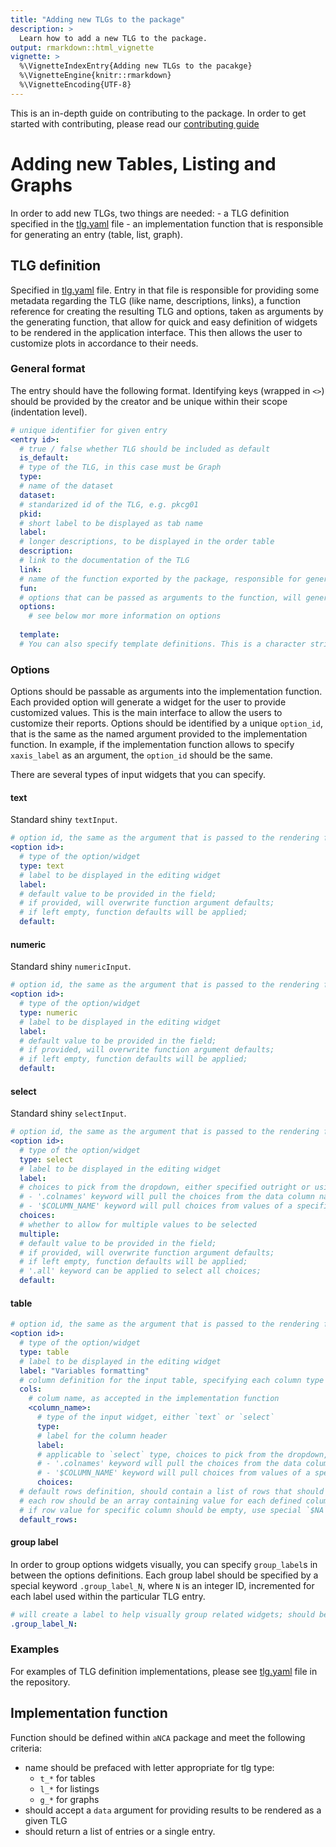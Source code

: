 ```yaml
---
title: "Adding new TLGs to the package"
description: >
  Learn how to add a new TLG to the package.
output: rmarkdown::html_vignette
vignette: >
  %\VignetteIndexEntry{Adding new TLGs to the pacakge}
  %\VignetteEngine{knitr::rmarkdown}
  %\VignetteEncoding{UTF-8}
---
```

This is an in-depth guide on contributing to the package. In order to get started with contributing, please read our [contributing guide](https://pharmaverse.github.io/aNCA/CONTRIBUTING.html)

# Adding new Tables, Listing and Graphs
In order to add new TLGs, two things are needed:
- a TLG definition specified in the [tlg.yaml](../../inst/shiny/tlg.yaml) file
- an implementation function that is responsible for generating an entry (table, list, graph).

## TLG definition
Specified in [tlg.yaml](../../inst/shiny/tlg.yaml) file. Entry in that file is responsible for providing some metadata regarding the TLG (like name, descriptions, links), a function reference for creating the resulting TLG and options, taken as arguments by the generating function, that allow for quick and easy definition of widgets to be rendered in the application interface. This then allows the user to customize plots in accordance to their needs.

### General format
The entry should have the following format. Identifying keys (wrapped in `<>`) should be provided by the creator and be unique within their scope (indentation level).
```yaml
# unique identifier for given entry
<entry id>:
  # true / false whether TLG should be included as default
  is_default:
  # type of the TLG, in this case must be Graph
  type:
  # name of the dataset
  dataset:
  # standarized id of the TLG, e.g. pkcg01     
  pkid:
  # short label to be displayed as tab name
  label:
  # longer descriptions, to be displayed in the order table
  description:
  # link to the documentation of the TLG
  link:
  # name of the function exported by the package, responsible for generating TLG, must return a list of plots to be displayed
  fun:
  # options that can be passed as arguments to the function, will generate an editing widget on the TLG page
  options:
    # see below mor more information on options
    
  template:
  # You can also specify template definitions. This is a character string with id of another TLG definition. All options will be copied over from template id. Any provided parameters will be a) overwritten if existing in the template or b) added as new.
```

### Options
Options should be passable as arguments into the implementation function. Each provided option will generate a widget for the user to provide customized values. This is the main interface to allow the users to customize their reports. Options should be identified by a unique `option_id`, that is the same as the named argument provided to the implementation function. In example, if the implementation function allows to specify `xaxis_label` as an argument, the `option_id` should be the same.

There are several types of input widgets that you can specify.

#### text
Standard shiny `textInput`.
```yaml
# option id, the same as the argument that is passed to the rendering function, must be unique in the scope of the TLG entry
<option id>:
  # type of the option/widget
  type: text
  # label to be displayed in the editing widget
  label:
  # default value to be provided in the field;
  # if provided, will overwrite function argument defaults;
  # if left empty, function defaults will be applied;
  default: 
```

#### numeric
Standard shiny `numericInput`.
```yaml
# option id, the same as the argument that is passed to the rendering function, must be unique in the scope of the TLG entry
<option id>:
  # type of the option/widget
  type: numeric
  # label to be displayed in the editing widget
  label:
  # default value to be provided in the field;
  # if provided, will overwrite function argument defaults;
  # if left empty, function defaults will be applied;
  default: 
```

#### select
Standard shiny `selectInput`.
```yaml
# option id, the same as the argument that is passed to the rendering function, must be unique in the scope of the TLG entry
<option id>:
  # type of the option/widget
  type: select
  # label to be displayed in the editing widget
  label:
  # choices to pick from the dropdown, either specified outright or using a special keyword:
  # - '.colnames' keyword will pull the choices from the data column names
  # - '$COLUMN_NAME' keyword will pull choices from values of a specific column
  choices:
  # whether to allow for multiple values to be selected  
  multiple:
  # default value to be provided in the field;
  # if provided, will overwrite function argument defaults;
  # if left empty, function defaults will be applied;
  # '.all' keyword can be applied to select all choices;
  default: 
```

#### table
```yaml
# option id, the same as the argument that is passed to the rendering function, must be unique in the scope of the TLG entry
<option id>:
  # type of the option/widget
  type: table
  # label to be displayed in the editing widget
  label: "Variables formatting"
  # column definition for the input table, specifying each column type
  cols:
    # colum name, as accepted in the implementation function
    <column_name>:
      # type of the input widget, either `text` or `select`
      type:
      # label for the column header
      label:
      # applicable to `select` type, choices to pick from the dropdown, either specified outright or using a special keyword:
      # - '.colnames' keyword will pull the choices from the data column names
      # - '$COLUMN_NAME' keyword will pull choices from values of a specific column
      choices:
  # default rows definition, should contain a list of rows that should be applied as defaults;
  # each row should be an array containing value for each defined column;
  # if row value for specific column should be empty, use special `$NA` keyword.
  default_rows:
```

#### group label
In order to group options widgets visually, you can specify `group_label`s in between the options definitions. Each group label should be specified by a special keyword `.group_label_N`, where `N` is an integer ID, incremented for each label used within the particular TLG entry.
```yaml
# will create a label to help visually group related widgets; should be a character string; N should be replaced with an integer to uniquely identify the keyword    
.group_label_N:
```

### Examples
For examples of TLG definition implementations, please see [tlg.yaml](inst/shiny/tlg.yaml) file in the repository.

## Implementation function
Function should be defined within `aNCA` package and meet the following criteria:

  - name should be prefaced with letter appropriate for tlg type:
    - `t_*` for tables
    - `l_*` for listings
    - `g_*` for graphs
  - should accept a `data` argument for providing results to be rendered as a given TLG
  - should return a list of entries or a single entry.
